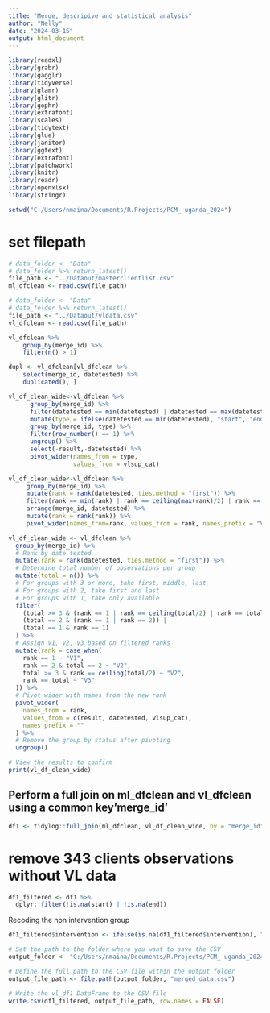 ```yaml
---
title: "Merge, descripive and statistical analysis"
author: "Nelly"
date: "2024-03-15"
output: html_document
---
```


```r
library(readxl)
library(grabr)
library(gagglr)
library(tidyverse)
library(glamr)
library(glitr)
library(gophr)
library(extrafont)
library(scales)
library(tidytext)
library(glue)
library(janitor)
library(ggtext)
library(extrafont)
library(patchwork)
library(knitr)
library(readr)
library(openxlsx)
library(stringr)
```

```r
setwd("C:/Users/nmaina/Documents/R.Projects/PCM_ uganda_2024")
```

# set filepath
```r
# data_folder <- "Data"
# data_folder %>% return_latest()
file_path <- "../Dataout/masterclientlist.csv"
ml_dfclean <- read.csv(file_path)
```

```r
# data_folder <- "Data"
# data_folder %>% return_latest()
file_path <- "../Dataout/vldata.csv"
vl_dfclean <- read.csv(file_path)
```



```r
vl_dfclean %>% 
    group_by(merge_id) %>% 
    filter(n() > 1)
```



```r
dupl <- vl_dfclean[vl_dfclean %>% 
    select(merge_id, datetested) %>% 
    duplicated(), ] 
```


```r
vl_df_clean_wide<-vl_dfclean %>% 
      group_by(merge_id) %>% 
      filter(datetested == min(datetested) | datetested == max(datetested)) %>% 
      mutate(type = ifelse(datetested == min(datetested), "start", "end")) %>% 
      group_by(merge_id, type) %>% 
      filter(row_number() == 1) %>% 
      ungroup() %>% 
      select(-result,-datetested) %>% 
      pivot_wider(names_from = type,
                  values_from = vlsup_cat)
```

```r
vl_df_clean_wide<-vl_dfclean %>% 
     group_by(merge_id) %>% 
     mutate(rank = rank(datetested, ties.method = "first")) %>% 
     filter(rank == min(rank) | rank == ceiling(max(rank)/2) | rank == max(rank)) %>% 
     arrange(merge_id, datetested) %>%
     mutate(rank = rank(rank)) %>% 
     pivot_wider(names_from=rank, values_from = rank, names_prefix = "V")
```


```r

vl_df_clean_wide <- vl_dfclean %>%
  group_by(merge_id) %>% 
  # Rank by date tested
  mutate(rank = rank(datetested, ties.method = "first")) %>%
  # Determine total number of observations per group
  mutate(total = n()) %>%
  # For groups with 3 or more, take first, middle, last
  # For groups with 2, take first and last
  # For groups with 1, take only available
  filter(
    (total >= 3 & (rank == 1 | rank == ceiling(total/2) | rank == total)) |
    (total == 2 & (rank == 1 | rank == 2)) |
    (total == 1 & rank == 1)
  ) %>%
  # Assign V1, V2, V3 based on filtered ranks
  mutate(rank = case_when(
    rank == 1 ~ "V1",
    rank == 2 & total == 2 ~ "V2",
    total >= 3 & rank == ceiling(total/2) ~ "V2",
    rank == total ~ "V3"
  )) %>%
  # Pivot wider with names from the new rank
  pivot_wider(
    names_from = rank, 
    values_from = c(result, datetested, vlsup_cat), 
    names_prefix = ""
  ) %>%
  # Remove the group by status after pivoting
  ungroup()

# View the results to confirm
print(vl_df_clean_wide)

```


## Perform a full join on ml_dfclean and vl_dfclean  using a common key'merge_id'
```r

df1 <- tidylog::full_join(ml_dfclean, vl_df_clean_wide, by = "merge_id")

```
# remove 343 clients observations without VL data 
```r
df1_filtered <- df1 %>%
  dplyr::filter(!is.na(start) | !is.na(end))
```

Recoding the non intervention group 
```r
df1_filtered$intervention <- ifelse(is.na(df1_filtered$intervention), "Control", df1_filtered$intervention)

```



```r

# Set the path to the folder where you want to save the CSV
output_folder <- "C:/Users/nmaina/Documents/R.Projects/PCM_ uganda_2024/dataout"

# Define the full path to the CSV file within the output folder
output_file_path <- file.path(output_folder, "merged_data.csv")

# Write the vl_df1 DataFrame to the CSV file
write.csv(df1_filtered, output_file_path, row.names = FALSE)

```

